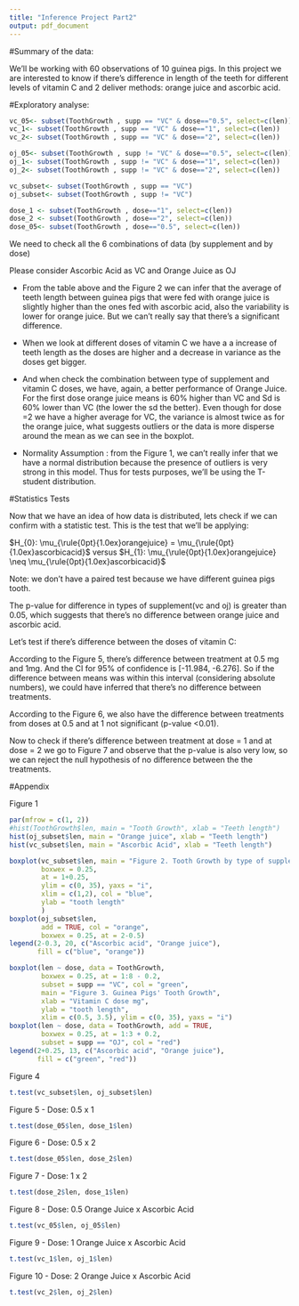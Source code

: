 ```yaml
---
title: "Inference Project Part2"
output: pdf_document
---
```


#Summary of the data:

We'll be working with 60 observations of 10 guinea pigs. In this project we are interested to know if there's difference in length of the teeth for different levels of vitamin C and 2 deliver methods: orange juice and ascorbic acid.


#Exploratory analyse:


```r
vc_05<- subset(ToothGrowth , supp == "VC" & dose=="0.5", select=c(len))
vc_1<- subset(ToothGrowth , supp == "VC" & dose=="1", select=c(len))
vc_2<- subset(ToothGrowth , supp == "VC" & dose=="2", select=c(len))

oj_05<- subset(ToothGrowth , supp != "VC" & dose=="0.5", select=c(len))
oj_1<- subset(ToothGrowth , supp != "VC" & dose=="1", select=c(len))
oj_2<- subset(ToothGrowth , supp != "VC" & dose=="2", select=c(len))

vc_subset<- subset(ToothGrowth , supp == "VC")
oj_subset<- subset(ToothGrowth , supp != "VC")

dose_1 <- subset(ToothGrowth , dose=="1", select=c(len))
dose_2 <- subset(ToothGrowth , dose=="2", select=c(len))
dose_05<- subset(ToothGrowth , dose=="0.5", select=c(len))

```

We need to check all the 6 combinations of data (by supplement and by dose)

Please consider Ascorbic Acid as VC and Orange Juice as OJ
\begin{table}[!htbp] \centering 
  \caption{Summary Table} 
  \label{} 
\begin{tabular}{@{\extracolsep{5pt}}lccccc} 
\\[-1.8ex]\hline 
\hline \\[-1.8ex] 
Statistic & \multicolumn{1}{c}{N} & \multicolumn{1}{c}{Mean} & \multicolumn{1}{c}{St. Dev.} & \multicolumn{1}{c}{Min} & \multicolumn{1}{c}{Max} \\ 
\hline \\[-1.8ex] 
Toothlength & 60   & 18.813 & 7.649 & 4.200 & 33.900 \\ 
\hline \\[-1.8ex]
Orange Juice & 30  & 20.660 & 6.605 & 8.200 & 30.900 \\
\hline \\[-1.8ex]
Ascorbic Acid & 30 & 16.960 & 8.266 & 4.200 & 33.900 \\ \\
\hline \\[-1.8ex]
dose = 0.5    & 20 & 10.605 & 4.499 & 4.200 & 21.500\\
\hline \\[-1.8ex]
dose = 1      & 20 & 19.730 & 4.415 & 13.60 & 27.300\\
\hline \\[-1.8ex]
dose = 2      & 20 & 26.100 & 3.774 & 18.50 & 33.900\\  \\
\hline \\[-1.8ex]
VC-dose = 0.5 & 10 & 07.980 & 2.746 & 4.200 & 11.500 \\
\hline \\[-1.8ex]
VC-dose = 1   & 10 & 16.770 & 2.515 & 13.60 & 22.500 \\
\hline \\[-1.8ex]
VC-dose = 2   & 10 & 26.140 & 4.797 & 18.50 & 33.900 \\ \\
\hline \\[-1.8ex]
OJ-dose = 0.5 & 10 & 13.230 & 4.459 & 8.200 & 21.500 \\
\hline \\[-1.8ex]
OJ-dose = 1   & 10 & 22.700 & 3.911 & 14.50 & 27.300 \\
\hline \\[-1.8ex]
OJ-dose = 2   & 10 & 26.060 & 2.655 & 22.40 & 30.900 \\
\hline \\[-1.8ex]
\end{tabular} 
\end{table} 


- From the table above and the Figure 2 we can infer that the average of teeth length between guinea pigs that were fed with orange juice is slightly higher than the ones fed with ascorbic acid, also the variability is lower for orange juice. But we can't really say that there's a significant difference.
- When we look at different doses of vitamin C we have a a increase of teeth length as the doses are higher and a decrease in variance as the doses get bigger. 
- And when check the combination between type of supplement and vitamin C doses, we have, again, a better performance of Orange Juice. For the first dose orange juice means is 60% higher than VC and Sd is 60% lower than VC (the lower the sd the better). Even though for dose =2 we have a higher average for VC, the variance is almost twice as for the orange juice, what suggests outliers or the data is more disperse around the mean as we can see in the boxplot.

 - Normality Assumption : from the Figure 1, we can't really infer that we have a normal distribution because the presence of outliers is very strong in this model. Thus for tests purposes, we'll be using the T-student distribution.
 
#Statistics Tests

Now that we have an idea of how data is distributed, lets check if we can confirm with a statistic test. This is the test that we'll be applying:

\def\oj{\rule{0pt}{1.0ex}orangejuice}
\def\vc{\rule{0pt}{1.0ex}ascorbicacid}
$H_{0}: \mu_{\oj} = \mu_{\vc}$ versus $H_{1}: \mu_{\oj} \neq \mu_{\vc}$

Note: we don't have a paired test because we have different guinea pigs tooth.


The p-value for difference in types of supplement(vc and oj) is greater than 0.05, which suggests that there's no difference between orange juice and ascorbic acid.

Let's test if there's difference between the doses of vitamin C:

According to the Figure 5, there's difference between treatment at 0.5 mg and 1mg. And the CI for 95% of confidence is [-11.984, -6.276]. So if the difference between means was within this interval (considering absolute numbers), we could have inferred that there's no difference between treatments.

According to the Figure 6, we also have the difference between treatments from doses at 0.5 and at 1 not significant (p-value <0.01).

Now to check if there's difference between treatment at dose = 1 and at dose = 2 we go to Figure 7 and observe that the p-value is also very low, so we can reject the null hypothesis of no difference between the the treatments.



 
\newpage

#Appendix

Figure 1

```r
par(mfrow = c(1, 2))
#hist(ToothGrowth$len, main = "Tooth Growth", xlab = "Teeth length")
hist(oj_subset$len, main = "Orange juice", xlab = "Teeth length")
hist(vc_subset$len, main = "Ascorbic Acid", xlab = "Teeth length")
```


```r

boxplot(vc_subset$len, main = "Figure 2. Tooth Growth by type of supplement",  
        boxwex = 0.25, 
        at = 1+0.25,
        ylim = c(0, 35), yaxs = "i",
        xlim = c(1,2), col = "blue",
        ylab = "tooth length"
        )
boxplot(oj_subset$len,  
        add = TRUE, col = "orange",
        boxwex = 0.25, at = 2-0.5)
legend(2-0.3, 20, c("Ascorbic acid", "Orange juice"),
       fill = c("blue", "orange"))
```


```r
boxplot(len ~ dose, data = ToothGrowth,
        boxwex = 0.25, at = 1:8 - 0.2,
        subset = supp == "VC", col = "green",
        main = "Figure 3. Guinea Pigs' Tooth Growth",
        xlab = "Vitamin C dose mg",
        ylab = "tooth length",
        xlim = c(0.5, 3.5), ylim = c(0, 35), yaxs = "i")
boxplot(len ~ dose, data = ToothGrowth, add = TRUE,
        boxwex = 0.25, at = 1:3 + 0.2,
        subset = supp == "OJ", col = "red")
legend(2+0.25, 13, c("Ascorbic acid", "Orange juice"),
       fill = c("green", "red"))
```




Figure 4
```r
t.test(vc_subset$len, oj_subset$len)
```





 Figure 5 - Dose: 0.5 x 1 
 
```r
t.test(dose_05$len, dose_1$len)
``` 

Figure 6 - Dose: 0.5 x 2
  
```r
t.test(dose_05$len, dose_2$len)
```
Figure 7 - Dose: 1 x 2
  
```r
t.test(dose_2$len, dose_1$len)
```


Figure 8 - Dose: 0.5 Orange Juice x Ascorbic Acid
  
```r
t.test(vc_05$len, oj_05$len)
```


Figure 9 - Dose: 1 Orange Juice x Ascorbic Acid
  
```r
t.test(vc_1$len, oj_1$len)
```

Figure 10 - Dose: 2 Orange Juice x Ascorbic Acid
  
```r
t.test(vc_2$len, oj_2$len)
```